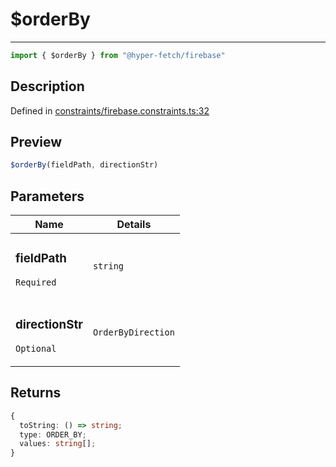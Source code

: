 

# $orderBy

<div class="api-docs__separator" data-reactroot="">

---

</div><div class="api-docs__import" data-reactroot="">

```ts
import { $orderBy } from "@hyper-fetch/firebase"
```

</div><div class="api-docs__section">

## Description

</div><div class="api-docs__description"><span class="api-docs__do-not-parse">



</span></div><p class="api-docs__definition">

Defined in [constraints/firebase.constraints.ts:32](https://github.com/BetterTyped/hyper-fetch/blob/cc329b91/packages/adapter-firebase/src/constraints/firebase.constraints.ts#L32)

</p><div class="api-docs__section">

## Preview

</div><div class="api-docs__preview fn">

```ts
$orderBy(fieldPath, directionStr)
```

</div><div class="api-docs__section">

## Parameters

</div><div class="api-docs__parameters"><table><thead><tr><th>Name</th><th>Details</th></tr></thead><tbody><tr param-data="fieldPath"><td class="api-docs__param-name required">

### fieldPath 

`Required`

</td><td class="api-docs__param-type">

`string`

</td></tr><tr param-data="directionStr"><td class="api-docs__param-name optional">

### directionStr 

`Optional`

</td><td class="api-docs__param-type">

`OrderByDirection`

</td></tr></tbody></table></div><div class="api-docs__section">

## Returns

</div><div class="api-docs__returns">

```ts
{
  toString: () => string;
  type: ORDER_BY;
  values: string[];
}
```

</div>